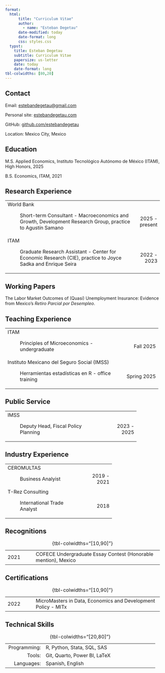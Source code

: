 ```yaml
---
format: 
  html: 
      title: "Curriculum Vitae"
      author: 
        - name: "Esteban Degetau"
      date-modified: today
      date-format: long
      css: styles.css
  typst: 
    title: Esteban Degetau
    subtitle: Curriculum Vitae
    papersize: us-letter
    date: today
    date-format: long
tbl-colwidths: [80,20]
---
```


## Contact

Email: [estebandegetau\@gmail.com](mailto:estebandegetau@gmail.com)   

Personal site: [estebandegetau.com](https://www.estebandegetau.com)           

GitHub: [github.com/estebandegetau](https://github.com/estebandegetau) 

Location: Mexico City, Mexico

## Education

M.S. Applied Economics, Instituto Tecnológico Autónomo de México (ITAM), High Honors, 2025

B.S. Economics, ITAM, 2021

## Research Experience

+-----------------------------------------------------------------------------------------------------------------+---------------:+
| World Bank                                                                                                      | \              |
|                                                                                                                 | 2025 - present |
| :   Short-term Consultant - Macroeconomics and Growth, Development Research Group, practice to Agustín Samano   |                |
+-----------------------------------------------------------------------------------------------------------------+----------------+
| ITAM                                                                                                            | \              |
|                                                                                                                 | 2022 - 2023    |
| :   Graduate Research Assistant - Center for Economic Research (CIE), practice to Joyce Sadka and Enrique Seira |                |
+-----------------------------------------------------------------------------------------------------------------+----------------+

## Working Papers

The Labor Market Outcomes of (Quasi) Unemployment Insurance: Evidence from Mexico's *Retiro Parcial por Desempleo*.

## Teaching Experience

+------------------------------------------------------+--------------:+
| ITAM                                                 | \             |
|                                                      | Fall 2025     |
| :   Principles of Microeconomics - undergraduate     |               |
+------------------------------------------------------+---------------+
| Instituto Mexicano del Seguro Social (IMSS)          | \             |
|                                                      | Spring 2025   |
| :   Herramientas estadísticas en R - office training |               |
+------------------------------------------------------+---------------+



## Public Service

+--------------------------------------------+--------------:+
| IMSS                                       | \             |
|                                            | 2023 - 2025   |
| :   Deputy Head, Fiscal Policy Planning    |               |
+--------------------------------------------+---------------+

## Industry Experience

+---------------------------------+--------------:+
| CEROMULTAS                      | \             |
|                                 | 2019 - 2021   |
| :   Business Analyist           |               |
+---------------------------------+---------------+
| T-Rez Consulting                | \             |
|                                 | 2018          |
| :   International Trade Analyst |               |
+---------------------------------+---------------+

## Recognitions

+--------------+:---------------------------------------------------------------+
| 2021         | COFECE Undergraduate Essay Contest (Honorable mention), Mexico |
+--------------+----------------------------------------------------------------+

: {tbl-colwidths="\[10,90\]"}

## Certifications

+--------------+:--------------------------------------------------------------+
| 2022         | MicroMasters in Data, Economics and Development Policy - MITx |
+--------------+---------------------------------------------------------------+

: {tbl-colwidths="\[10,90\]"}

## Technical Skills

+---------------:+:---------------------------------------------------+
| Programming:   | R, Python, Stata, SQL, SAS                         |
+----------------+----------------------------------------------------+
| Tools:         | Git, Quarto, Power BI, LaTeX                       |
+----------------+----------------------------------------------------+
| Languages:     | Spanish, English                                   |
+----------------+----------------------------------------------------+

: {tbl-colwidths="\[20,80\]"}